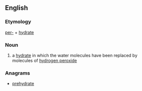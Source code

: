 ==English==

===Etymology===
[[per-]] + [[hydrate]]

===Noun===
{{en-noun}}

# {{label|en|chemistry}} a [[hydrate]] in which the water molecules have been replaced by molecules of [[hydrogen peroxide]]

===Anagrams===
* [[prehydrate#English|prehydrate]]